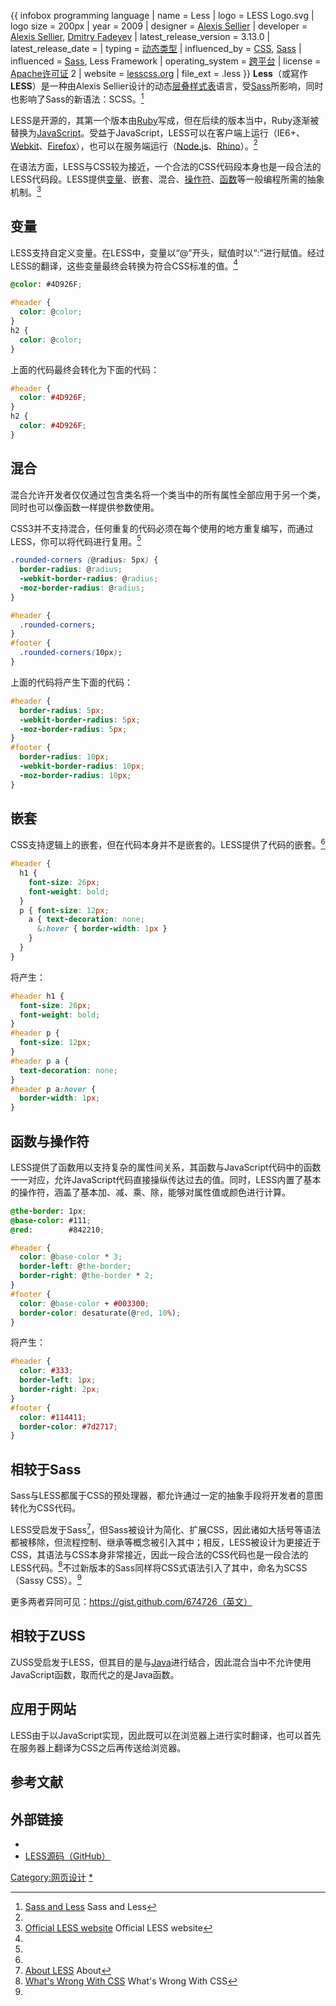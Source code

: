 {{NoteTA
| G1 = IT
| G2 = FL
}}
{{ infobox programming language
| name                   = Less
| logo                   = LESS Logo.svg
| logo size              = 200px
| year                   = 2009
| designer               = [[Alexis_Sellier|Alexis Sellier]]
| developer              = [[Alexis_Sellier|Alexis Sellier]], [[Dmitry_Fadeyev|Dmitry Fadeyev]]
| latest_release_version = 3.13.0
| latest_release_date    = {{release date and age|2020|09|29}}
| typing                 = [[动态类型|动态类型]]
| influenced_by          = [[CSS|CSS]], [[Sass_(样式表语言)|Sass]]
| influenced             = [[Sass_(样式表语言)|Sass]], Less Framework
| operating_system       = [[跨平台|跨平台]]
| license                = [[Apache许可证|Apache许可证]] 2
| website                = [http://lesscss.org/ lesscss.org]
| file_ext               = .less
}}
{{CSS}}
'''Less'''（或寫作'''LESS'''）是一种由Alexis Sellier设计的动态[[层叠样式表|层叠样式表]]语言，受[[Sass|Sass]]所影响，同时也影响了Sass的新语法：SCSS。<ref name="compare">[http://nex-3.com/posts/83-sass-and-less Sass and Less] {{Wayback|url=http://nex-3.com/posts/83-sass-and-less |date=20090621074106 }} Sass and Less</ref>

LESS是开源的，其第一个版本由[[Ruby|Ruby]]写成，但在后续的版本当中，Ruby逐渐被替换为[[JavaScript|JavaScript]]。受益于JavaScript，LESS可以在客户端上运行（IE6+、[[Webkit|Webkit]]、[[Firefox|Firefox]]），也可以在服务端运行（[[Node.js|Node.js]]、[[Rhino|Rhino]]）。<ref name="main" />

在语法方面，LESS与CSS较为接近，一个合法的CSS代码段本身也是一段合法的LESS代码段。LESS提供[[变量|变量]]、嵌套、混合、[[操作符|操作符]]、[[函数|函数]]等一般编程所需的抽象机制。<ref name="main">[http://lesscss.org/ Official LESS website] {{Wayback|url=http://lesscss.org/ |date=20210130041335 }} Official LESS website</ref>

==变量==

LESS支持自定义变量。在LESS中，变量以“@”开头，赋值时以“:”进行赋值。经过LESS的翻译，这些变量最终会转换为符合CSS标准的值。<ref name="main" />

<syntaxhighlight lang="css" style="overflow:hidden;margin:30px 0 1em">
@color: #4D926F;

#header {
  color: @color;
}
h2 {
  color: @color;
}
</syntaxhighlight>

上面的代码最终会转化为下面的代码：

<syntaxhighlight lang="css">
#header {
  color: #4D926F;
}
h2 {
  color: #4D926F;
}
</syntaxhighlight>

==混合==

混合允许开发者仅仅通过包含类名将一个类当中的所有属性全部应用于另一个类，同时也可以像函数一样提供参数使用。

CSS3并不支持混合，任何重复的代码必须在每个使用的地方重复编写，而通过LESS，你可以将代码进行复用。<ref name="main" />

<syntaxhighlight lang="css">
.rounded-corners (@radius: 5px) {
  border-radius: @radius;
  -webkit-border-radius: @radius;
  -moz-border-radius: @radius;
}

#header {
  .rounded-corners;
}
#footer {
  .rounded-corners(10px);
}
</syntaxhighlight>

上面的代码将产生下面的代码：

<syntaxhighlight lang="css">
#header {
  border-radius: 5px;
  -webkit-border-radius: 5px;
  -moz-border-radius: 5px;
}
#footer {
  border-radius: 10px;
  -webkit-border-radius: 10px;
  -moz-border-radius: 10px;
}
</syntaxhighlight>

==嵌套==

CSS支持逻辑上的嵌套，但在代码本身并不是嵌套的。LESS提供了代码的嵌套。<ref name="main" />

<syntaxhighlight lang="css">
#header {
  h1 {
    font-size: 26px;
    font-weight: bold;
  }
  p { font-size: 12px;
    a { text-decoration: none;
      &:hover { border-width: 1px }
    }
  }
}
</syntaxhighlight>

将产生：
<syntaxhighlight lang="css">
#header h1 {
  font-size: 26px;
  font-weight: bold;
}
#header p {
  font-size: 12px;
}
#header p a {
  text-decoration: none;
}
#header p a:hover {
  border-width: 1px;
}
</syntaxhighlight>

==函数与操作符==

LESS提供了函数用以支持复杂的属性间关系，其函数与JavaScript代码中的函数一一对应，允许JavaScript代码直接操纵传达过去的值。同时，LESS内置了基本的操作符，涵盖了基本加、减、乘、除，能够对属性值或颜色进行计算。

<syntaxhighlight lang="css">
@the-border: 1px;
@base-color: #111;
@red:        #842210;

#header {
  color: @base-color * 3;
  border-left: @the-border;
  border-right: @the-border * 2;
}
#footer { 
  color: @base-color + #003300;
  border-color: desaturate(@red, 10%);
}
</syntaxhighlight>

将产生：

<syntaxhighlight lang="css">
#header {
  color: #333;
  border-left: 1px;
  border-right: 2px;
}
#footer { 
  color: #114411;
  border-color: #7d2717;
}
</syntaxhighlight>

==相较于Sass==

Sass与LESS都属于CSS的预处理器，都允许通过一定的抽象手段将开发者的意图转化为CSS代码。

LESS受启发于Sass<ref name="about">[http://lesscss.org/about About LESS] {{Wayback|url=http://lesscss.org/about |date=20200718063750 }} About</ref>，但Sass被设计为简化、扩展CSS，因此诸如大括号等语法都被移除，但流程控制、继承等概念被引入其中；相反，LESS被设计为更接近于CSS，其语法与CSS本身非常接近，因此一段合法的CSS代码也是一段合法的LESS代码。<ref name="whats-wrong-with-css">[http://www.codinghorror.com/blog/2010/04/whats-wrong-with-css.html What's Wrong With CSS] {{Wayback|url=http://www.codinghorror.com/blog/2010/04/whats-wrong-with-css.html |date=20140131030742 }} What's Wrong With CSS</ref>不过新版本的Sass同样将CSS式语法引入了其中，命名为SCSS（Sassy CSS）。<ref name="compare" />

更多两者异同可见：[https://gist.github.com/674726 https://gist.github.com/674726（英文）] {{Wayback|url=https://gist.github.com/674726 |date=20191018040127 }}

==相较于ZUSS==

ZUSS受启发于LESS，但其目的是与[[Java|Java]]进行结合，因此混合当中不允许使用JavaScript函数，取而代之的是Java函数。

==应用于网站==

LESS由于以JavaScript实现，因此既可以在浏览器上进行实时翻译，也可以首先在服务器上翻译为CSS之后再传送给浏览器。

== 参考文献 ==
{{Reflist|2}}

==外部链接==
* {{Official website|http://lesscss.org/}}
* [https://github.com/less/less.js LESS源码（GitHub）] {{Wayback|url=https://github.com/less/less.js |date=20210123071915 }}

{{样式表语言}}

[[Category:网页设计|Category:网页设计]]
[[Category:层叠样式表|*]]